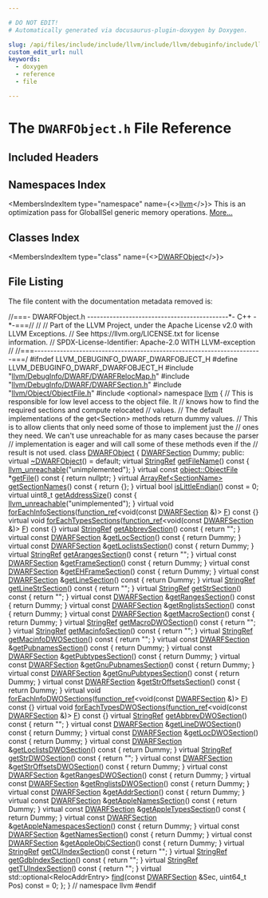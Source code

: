 ```yaml
---

# DO NOT EDIT!
# Automatically generated via docusaurus-plugin-doxygen by Doxygen.

slug: /api/files/include/include/llvm/include/llvm/debuginfo/include/llvm/debuginfo/dwarf/dwarfobject-h
custom_edit_url: null
keywords:
  - doxygen
  - reference
  - file

---
```





# The `DWARFObject.h` File Reference

<DoxygenPage pluginConfig={pluginConfig}>



## Included Headers

<IncludesList>
<IncludesListItem
  filePath="llvm/DebugInfo/DWARF/DWARFRelocMap.h"
  permalink="/docs/api/files/include/include/llvm/include/llvm/debuginfo/include/llvm/debuginfo/dwarf/dwarfrelocmap-h"
  isLocal="true" />
<IncludesListItem
  filePath="llvm/DebugInfo/DWARF/DWARFSection.h"
  permalink="/docs/api/files/include/include/llvm/include/llvm/debuginfo/include/llvm/debuginfo/dwarf/dwarfsection-h"
  isLocal="true" />
<IncludesListItem
  filePath="llvm/Object/ObjectFile.h"
  permalink="/docs/api/files/include/include/llvm/include/llvm/object/objectfile-h"
  isLocal="true" />
<IncludesListItem
  filePath="optional"
  permalink=""
  isLocal="false" />
</IncludesList>

## Namespaces Index

<MembersIndex>

<MembersIndexItem
  type="namespace"
  name={<><a href="/docs/api/namespaces/llvm">llvm</a></>}>
This is an optimization pass for GlobalISel generic memory operations. <a href="/docs/api/namespaces/llvm/#details">More...</a>
</MembersIndexItem>

</MembersIndex>

## Classes Index

<MembersIndex>

<MembersIndexItem
  type="class"
  name={<><a href="/docs/api/classes/llvm/dwarfobject">DWARFObject</a></>}>
</MembersIndexItem>

</MembersIndex>


## File Listing

The file content with the documentation metadata removed is:

<ProgramListing>

<Link id="l00001" /><CodeLine lineNumber="1"><span class="doxyHighlightComment">//===- DWARFObject.h --------------------------------------------&#42;- C++ -&#42;-===//</span></CodeLine>
<Link id="l00002" /><CodeLine lineNumber="2"><span class="doxyHighlightComment">//</span></CodeLine>
<Link id="l00003" /><CodeLine lineNumber="3"><span class="doxyHighlightComment">// Part of the LLVM Project, under the Apache License v2.0 with LLVM Exceptions.</span></CodeLine>
<Link id="l00004" /><CodeLine lineNumber="4"><span class="doxyHighlightComment">// See https://llvm.org/LICENSE.txt for license information.</span></CodeLine>
<Link id="l00005" /><CodeLine lineNumber="5"><span class="doxyHighlightComment">// SPDX-License-Identifier: Apache-2.0 WITH LLVM-exception</span></CodeLine>
<Link id="l00006" /><CodeLine lineNumber="6"><span class="doxyHighlightComment">//</span></CodeLine>
<Link id="l00007" /><CodeLine lineNumber="7"><span class="doxyHighlightComment">//===-----------------------------------------------------------------------===/</span></CodeLine>
<Link id="l00008" /><CodeLine lineNumber="8"></CodeLine>
<Link id="l00009" /><CodeLine lineNumber="9"><span class="doxyHighlightPreprocessor">#ifndef LLVM&#95;DEBUGINFO&#95;DWARF&#95;DWARFOBJECT&#95;H</span></CodeLine>
<Link id="l00010" /><CodeLine lineNumber="10"><span class="doxyHighlightPreprocessor">#define LLVM&#95;DEBUGINFO&#95;DWARF&#95;DWARFOBJECT&#95;H</span></CodeLine>
<Link id="l00011" /><CodeLine lineNumber="11"></CodeLine>
<Link id="l00012" /><CodeLine lineNumber="12"><span class="doxyHighlightPreprocessor">#include &quot;<a href="/docs/api/files/include/include/llvm/include/llvm/debuginfo/include/llvm/debuginfo/dwarf/dwarfrelocmap-h">llvm/DebugInfo/DWARF/DWARFRelocMap.h</a>&quot;</span></CodeLine>
<Link id="l00013" /><CodeLine lineNumber="13"><span class="doxyHighlightPreprocessor">#include &quot;<a href="/docs/api/files/include/include/llvm/include/llvm/debuginfo/include/llvm/debuginfo/dwarf/dwarfsection-h">llvm/DebugInfo/DWARF/DWARFSection.h</a>&quot;</span></CodeLine>
<Link id="l00014" /><CodeLine lineNumber="14"><span class="doxyHighlightPreprocessor">#include &quot;<a href="/docs/api/files/include/include/llvm/include/llvm/object/objectfile-h">llvm/Object/ObjectFile.h</a>&quot;</span></CodeLine>
<Link id="l00015" /><CodeLine lineNumber="15"><span class="doxyHighlightPreprocessor">#include &lt;optional&gt;</span></CodeLine>
<Link id="l00016" /><CodeLine lineNumber="16"></CodeLine>
<Link id="l00017" /><CodeLine lineNumber="17"><span class="doxyHighlightKeyword">namespace </span><span class="doxyHighlight"><a href="/docs/api/namespaces/llvm">llvm</a> &#123;</span></CodeLine>
<Link id="l00018" /><CodeLine lineNumber="18"><span class="doxyHighlightComment">// This is responsible for low level access to the object file. It</span></CodeLine>
<Link id="l00019" /><CodeLine lineNumber="19"><span class="doxyHighlightComment">// knows how to find the required sections and compute relocated</span></CodeLine>
<Link id="l00020" /><CodeLine lineNumber="20"><span class="doxyHighlightComment">// values.</span></CodeLine>
<Link id="l00021" /><CodeLine lineNumber="21"><span class="doxyHighlightComment">// The default implementations of the get&lt;Section&gt; methods return dummy values.</span></CodeLine>
<Link id="l00022" /><CodeLine lineNumber="22"><span class="doxyHighlightComment">// This is to allow clients that only need some of those to implement just the</span></CodeLine>
<Link id="l00023" /><CodeLine lineNumber="23"><span class="doxyHighlightComment">// ones they need. We can&#39;t use unreachable for as many cases because the parser</span></CodeLine>
<Link id="l00024" /><CodeLine lineNumber="24"><span class="doxyHighlightComment">// implementation is eager and will call some of these methods even if the</span></CodeLine>
<Link id="l00025" /><CodeLine lineNumber="25"><span class="doxyHighlightComment">// result is not used.</span></CodeLine>
<Link id="l00026" /><CodeLine lineNumber="26" lineLink="/docs/api/classes/llvm/dwarfobject"><span class="doxyHighlightKeyword">class </span><span class="doxyHighlight"><a href="/docs/api/classes/llvm/dwarfobject">DWARFObject</a> &#123;</span></CodeLine>
<Link id="l00027" /><CodeLine lineNumber="27"><span class="doxyHighlight">  <a href="/docs/api/structs/llvm/dwarfsection">DWARFSection</a> Dummy;</span></CodeLine>
<Link id="l00028" /><CodeLine lineNumber="28"></CodeLine>
<Link id="l00029" /><CodeLine lineNumber="29"><span class="doxyHighlightKeyword">public</span><span class="doxyHighlight">:</span></CodeLine>
<Link id="l00030" /><CodeLine lineNumber="30" lineLink="/docs/api/classes/llvm/dwarfobject/#a22d96dbc0576686cb4fbc22f1822fbb9"><span class="doxyHighlight">  </span><span class="doxyHighlightKeyword">virtual</span><span class="doxyHighlight"> <a href="/docs/api/classes/llvm/dwarfobject/#a22d96dbc0576686cb4fbc22f1822fbb9">~DWARFObject</a>() = </span><span class="doxyHighlightKeywordFlow">default</span><span class="doxyHighlight">;</span></CodeLine>
<Link id="l00031" /><CodeLine lineNumber="31" lineLink="/docs/api/classes/llvm/dwarfobject/#a15d7005fd6f90e6e9415f68094b43542"><span class="doxyHighlight">  </span><span class="doxyHighlightKeyword">virtual</span><span class="doxyHighlight"> <a href="/docs/api/classes/llvm/stringref">StringRef</a> <a href="/docs/api/classes/llvm/dwarfobject/#a15d7005fd6f90e6e9415f68094b43542">getFileName</a>()</span><span class="doxyHighlightKeyword"> const </span><span class="doxyHighlight">&#123; <a href="/docs/api/files/include/include/llvm/include/llvm/support/errorhandling-h/#ace243f5c25697a1107cce46626b3dc94">llvm&#95;unreachable</a>(</span><span class="doxyHighlightStringLiteral">&quot;unimplemented&quot;</span><span class="doxyHighlight">); &#125;</span></CodeLine>
<Link id="l00032" /><CodeLine lineNumber="32" lineLink="/docs/api/classes/llvm/dwarfobject/#afa4d2332712570f07479fccee61f767e"><span class="doxyHighlight">  </span><span class="doxyHighlightKeyword">virtual</span><span class="doxyHighlight"> </span><span class="doxyHighlightKeyword">const</span><span class="doxyHighlight"> <a href="/docs/api/classes/llvm/object/objectfile">object::ObjectFile</a> &#42;<a href="/docs/api/classes/llvm/dwarfobject/#afa4d2332712570f07479fccee61f767e">getFile</a>()</span><span class="doxyHighlightKeyword"> const </span><span class="doxyHighlight">&#123; </span><span class="doxyHighlightKeywordFlow">return</span><span class="doxyHighlight"> </span><span class="doxyHighlightKeyword">nullptr</span><span class="doxyHighlight">; &#125;</span></CodeLine>
<Link id="l00033" /><CodeLine lineNumber="33" lineLink="/docs/api/classes/llvm/dwarfobject/#a5fe2df7a6816980d149d6d31309936aa"><span class="doxyHighlight">  </span><span class="doxyHighlightKeyword">virtual</span><span class="doxyHighlight"> <a href="/docs/api/classes/llvm/arrayref">ArrayRef&lt;SectionName&gt;</a> <a href="/docs/api/classes/llvm/dwarfobject/#a5fe2df7a6816980d149d6d31309936aa">getSectionNames</a>()</span><span class="doxyHighlightKeyword"> const </span><span class="doxyHighlight">&#123; </span><span class="doxyHighlightKeywordFlow">return</span><span class="doxyHighlight"> &#123;&#125;; &#125;</span></CodeLine>
<Link id="l00034" /><CodeLine lineNumber="34" lineLink="/docs/api/classes/llvm/dwarfobject/#a0883bc300220df6b45d9c6c6feb362d7"><span class="doxyHighlight">  </span><span class="doxyHighlightKeyword">virtual</span><span class="doxyHighlight"> </span><span class="doxyHighlightKeywordType">bool</span><span class="doxyHighlight"> <a href="/docs/api/classes/llvm/dwarfobject/#a0883bc300220df6b45d9c6c6feb362d7">isLittleEndian</a>() </span><span class="doxyHighlightKeyword">const</span><span class="doxyHighlight"> = 0;</span></CodeLine>
<Link id="l00035" /><CodeLine lineNumber="35" lineLink="/docs/api/classes/llvm/dwarfobject/#affecf20a5e4d1351ace92b2b76f8c8b7"><span class="doxyHighlight">  </span><span class="doxyHighlightKeyword">virtual</span><span class="doxyHighlight"> uint8&#95;t <a href="/docs/api/classes/llvm/dwarfobject/#affecf20a5e4d1351ace92b2b76f8c8b7">getAddressSize</a>()</span><span class="doxyHighlightKeyword"> const </span><span class="doxyHighlight">&#123; <a href="/docs/api/files/include/include/llvm/include/llvm/support/errorhandling-h/#ace243f5c25697a1107cce46626b3dc94">llvm&#95;unreachable</a>(</span><span class="doxyHighlightStringLiteral">&quot;unimplemented&quot;</span><span class="doxyHighlight">); &#125;</span></CodeLine>
<Link id="l00036" /><CodeLine lineNumber="36"><span class="doxyHighlight">  </span><span class="doxyHighlightKeyword">virtual</span><span class="doxyHighlight"> </span><span class="doxyHighlightKeywordType">void</span></CodeLine>
<Link id="l00037" /><CodeLine lineNumber="37" lineLink="/docs/api/classes/llvm/dwarfobject/#a77a07541d39f2bbd17b86af2fad3d94d"><span class="doxyHighlight">  <a href="/docs/api/classes/llvm/dwarfobject/#a77a07541d39f2bbd17b86af2fad3d94d">forEachInfoSections</a>(<a href="/docs/api/classes/llvm/function-ref">function&#95;ref</a>&lt;</span><span class="doxyHighlightKeywordType">void</span><span class="doxyHighlight">(</span><span class="doxyHighlightKeyword">const</span><span class="doxyHighlight"> <a href="/docs/api/structs/llvm/dwarfsection">DWARFSection</a> &amp;)&gt; <a href="/docs/api/files/lib/lib/support/md5-cpp/#a96d73bbd7af15cb1fc38c3f4a3bd82e9">F</a>)</span><span class="doxyHighlightKeyword"> const </span><span class="doxyHighlight">&#123;&#125;</span></CodeLine>
<Link id="l00038" /><CodeLine lineNumber="38"><span class="doxyHighlight">  </span><span class="doxyHighlightKeyword">virtual</span><span class="doxyHighlight"> </span><span class="doxyHighlightKeywordType">void</span></CodeLine>
<Link id="l00039" /><CodeLine lineNumber="39" lineLink="/docs/api/classes/llvm/dwarfobject/#aaffaa54a17cd523b80d37dd617e052bb"><span class="doxyHighlight">  <a href="/docs/api/classes/llvm/dwarfobject/#aaffaa54a17cd523b80d37dd617e052bb">forEachTypesSections</a>(<a href="/docs/api/classes/llvm/function-ref">function&#95;ref</a>&lt;</span><span class="doxyHighlightKeywordType">void</span><span class="doxyHighlight">(</span><span class="doxyHighlightKeyword">const</span><span class="doxyHighlight"> <a href="/docs/api/structs/llvm/dwarfsection">DWARFSection</a> &amp;)&gt; <a href="/docs/api/files/lib/lib/support/md5-cpp/#a96d73bbd7af15cb1fc38c3f4a3bd82e9">F</a>)</span><span class="doxyHighlightKeyword"> const </span><span class="doxyHighlight">&#123;&#125;</span></CodeLine>
<Link id="l00040" /><CodeLine lineNumber="40" lineLink="/docs/api/classes/llvm/dwarfobject/#a350e8d98dea492e2ca37c2c5a2ec056c"><span class="doxyHighlight">  </span><span class="doxyHighlightKeyword">virtual</span><span class="doxyHighlight"> <a href="/docs/api/classes/llvm/stringref">StringRef</a> <a href="/docs/api/classes/llvm/dwarfobject/#a350e8d98dea492e2ca37c2c5a2ec056c">getAbbrevSection</a>()</span><span class="doxyHighlightKeyword"> const </span><span class="doxyHighlight">&#123; </span><span class="doxyHighlightKeywordFlow">return</span><span class="doxyHighlight"> </span><span class="doxyHighlightStringLiteral">&quot;&quot;</span><span class="doxyHighlight">; &#125;</span></CodeLine>
<Link id="l00041" /><CodeLine lineNumber="41" lineLink="/docs/api/classes/llvm/dwarfobject/#ace84237f5d179253e3d0a958738f3dd9"><span class="doxyHighlight">  </span><span class="doxyHighlightKeyword">virtual</span><span class="doxyHighlight"> </span><span class="doxyHighlightKeyword">const</span><span class="doxyHighlight"> <a href="/docs/api/structs/llvm/dwarfsection">DWARFSection</a> &amp;<a href="/docs/api/classes/llvm/dwarfobject/#ace84237f5d179253e3d0a958738f3dd9">getLocSection</a>()</span><span class="doxyHighlightKeyword"> const </span><span class="doxyHighlight">&#123; </span><span class="doxyHighlightKeywordFlow">return</span><span class="doxyHighlight"> Dummy; &#125;</span></CodeLine>
<Link id="l00042" /><CodeLine lineNumber="42" lineLink="/docs/api/classes/llvm/dwarfobject/#a270da82232b7779496db3b1b6166e348"><span class="doxyHighlight">  </span><span class="doxyHighlightKeyword">virtual</span><span class="doxyHighlight"> </span><span class="doxyHighlightKeyword">const</span><span class="doxyHighlight"> <a href="/docs/api/structs/llvm/dwarfsection">DWARFSection</a> &amp;<a href="/docs/api/classes/llvm/dwarfobject/#a270da82232b7779496db3b1b6166e348">getLoclistsSection</a>()</span><span class="doxyHighlightKeyword"> const </span><span class="doxyHighlight">&#123; </span><span class="doxyHighlightKeywordFlow">return</span><span class="doxyHighlight"> Dummy; &#125;</span></CodeLine>
<Link id="l00043" /><CodeLine lineNumber="43" lineLink="/docs/api/classes/llvm/dwarfobject/#afee257479a32521e9a8c72609226214f"><span class="doxyHighlight">  </span><span class="doxyHighlightKeyword">virtual</span><span class="doxyHighlight"> <a href="/docs/api/classes/llvm/stringref">StringRef</a> <a href="/docs/api/classes/llvm/dwarfobject/#afee257479a32521e9a8c72609226214f">getArangesSection</a>()</span><span class="doxyHighlightKeyword"> const </span><span class="doxyHighlight">&#123; </span><span class="doxyHighlightKeywordFlow">return</span><span class="doxyHighlight"> </span><span class="doxyHighlightStringLiteral">&quot;&quot;</span><span class="doxyHighlight">; &#125;</span></CodeLine>
<Link id="l00044" /><CodeLine lineNumber="44" lineLink="/docs/api/classes/llvm/dwarfobject/#a28c711b52cb292791c9da24c5144dc79"><span class="doxyHighlight">  </span><span class="doxyHighlightKeyword">virtual</span><span class="doxyHighlight"> </span><span class="doxyHighlightKeyword">const</span><span class="doxyHighlight"> <a href="/docs/api/structs/llvm/dwarfsection">DWARFSection</a> &amp;<a href="/docs/api/classes/llvm/dwarfobject/#a28c711b52cb292791c9da24c5144dc79">getFrameSection</a>()</span><span class="doxyHighlightKeyword"> const </span><span class="doxyHighlight">&#123; </span><span class="doxyHighlightKeywordFlow">return</span><span class="doxyHighlight"> Dummy; &#125;</span></CodeLine>
<Link id="l00045" /><CodeLine lineNumber="45" lineLink="/docs/api/classes/llvm/dwarfobject/#a9a2b8ce873c8b5fac831e1eaba78913f"><span class="doxyHighlight">  </span><span class="doxyHighlightKeyword">virtual</span><span class="doxyHighlight"> </span><span class="doxyHighlightKeyword">const</span><span class="doxyHighlight"> <a href="/docs/api/structs/llvm/dwarfsection">DWARFSection</a> &amp;<a href="/docs/api/classes/llvm/dwarfobject/#a9a2b8ce873c8b5fac831e1eaba78913f">getEHFrameSection</a>()</span><span class="doxyHighlightKeyword"> const </span><span class="doxyHighlight">&#123; </span><span class="doxyHighlightKeywordFlow">return</span><span class="doxyHighlight"> Dummy; &#125;</span></CodeLine>
<Link id="l00046" /><CodeLine lineNumber="46" lineLink="/docs/api/classes/llvm/dwarfobject/#ad63fd4f7df17fac8d641417b976828a2"><span class="doxyHighlight">  </span><span class="doxyHighlightKeyword">virtual</span><span class="doxyHighlight"> </span><span class="doxyHighlightKeyword">const</span><span class="doxyHighlight"> <a href="/docs/api/structs/llvm/dwarfsection">DWARFSection</a> &amp;<a href="/docs/api/classes/llvm/dwarfobject/#ad63fd4f7df17fac8d641417b976828a2">getLineSection</a>()</span><span class="doxyHighlightKeyword"> const </span><span class="doxyHighlight">&#123; </span><span class="doxyHighlightKeywordFlow">return</span><span class="doxyHighlight"> Dummy; &#125;</span></CodeLine>
<Link id="l00047" /><CodeLine lineNumber="47" lineLink="/docs/api/classes/llvm/dwarfobject/#a1f37129d384513f170beffe050929ede"><span class="doxyHighlight">  </span><span class="doxyHighlightKeyword">virtual</span><span class="doxyHighlight"> <a href="/docs/api/classes/llvm/stringref">StringRef</a> <a href="/docs/api/classes/llvm/dwarfobject/#a1f37129d384513f170beffe050929ede">getLineStrSection</a>()</span><span class="doxyHighlightKeyword"> const </span><span class="doxyHighlight">&#123; </span><span class="doxyHighlightKeywordFlow">return</span><span class="doxyHighlight"> </span><span class="doxyHighlightStringLiteral">&quot;&quot;</span><span class="doxyHighlight">; &#125;</span></CodeLine>
<Link id="l00048" /><CodeLine lineNumber="48" lineLink="/docs/api/classes/llvm/dwarfobject/#afa1fd4842364f0c95e87d1968a4885fb"><span class="doxyHighlight">  </span><span class="doxyHighlightKeyword">virtual</span><span class="doxyHighlight"> <a href="/docs/api/classes/llvm/stringref">StringRef</a> <a href="/docs/api/classes/llvm/dwarfobject/#afa1fd4842364f0c95e87d1968a4885fb">getStrSection</a>()</span><span class="doxyHighlightKeyword"> const </span><span class="doxyHighlight">&#123; </span><span class="doxyHighlightKeywordFlow">return</span><span class="doxyHighlight"> </span><span class="doxyHighlightStringLiteral">&quot;&quot;</span><span class="doxyHighlight">; &#125;</span></CodeLine>
<Link id="l00049" /><CodeLine lineNumber="49" lineLink="/docs/api/classes/llvm/dwarfobject/#a8ae276472a25fb73bf2311ec05d9ab77"><span class="doxyHighlight">  </span><span class="doxyHighlightKeyword">virtual</span><span class="doxyHighlight"> </span><span class="doxyHighlightKeyword">const</span><span class="doxyHighlight"> <a href="/docs/api/structs/llvm/dwarfsection">DWARFSection</a> &amp;<a href="/docs/api/classes/llvm/dwarfobject/#a8ae276472a25fb73bf2311ec05d9ab77">getRangesSection</a>()</span><span class="doxyHighlightKeyword"> const </span><span class="doxyHighlight">&#123; </span><span class="doxyHighlightKeywordFlow">return</span><span class="doxyHighlight"> Dummy; &#125;</span></CodeLine>
<Link id="l00050" /><CodeLine lineNumber="50" lineLink="/docs/api/classes/llvm/dwarfobject/#ae4e797f7f94c8068ec8110b96d682aaf"><span class="doxyHighlight">  </span><span class="doxyHighlightKeyword">virtual</span><span class="doxyHighlight"> </span><span class="doxyHighlightKeyword">const</span><span class="doxyHighlight"> <a href="/docs/api/structs/llvm/dwarfsection">DWARFSection</a> &amp;<a href="/docs/api/classes/llvm/dwarfobject/#ae4e797f7f94c8068ec8110b96d682aaf">getRnglistsSection</a>()</span><span class="doxyHighlightKeyword"> const </span><span class="doxyHighlight">&#123; </span><span class="doxyHighlightKeywordFlow">return</span><span class="doxyHighlight"> Dummy; &#125;</span></CodeLine>
<Link id="l00051" /><CodeLine lineNumber="51" lineLink="/docs/api/classes/llvm/dwarfobject/#aeb953e8ed5db663fc9332b0707d300b7"><span class="doxyHighlight">  </span><span class="doxyHighlightKeyword">virtual</span><span class="doxyHighlight"> </span><span class="doxyHighlightKeyword">const</span><span class="doxyHighlight"> <a href="/docs/api/structs/llvm/dwarfsection">DWARFSection</a> &amp;<a href="/docs/api/classes/llvm/dwarfobject/#aeb953e8ed5db663fc9332b0707d300b7">getMacroSection</a>()</span><span class="doxyHighlightKeyword"> const </span><span class="doxyHighlight">&#123; </span><span class="doxyHighlightKeywordFlow">return</span><span class="doxyHighlight"> Dummy; &#125;</span></CodeLine>
<Link id="l00052" /><CodeLine lineNumber="52" lineLink="/docs/api/classes/llvm/dwarfobject/#a4b2886e6359d77cea8e589ee8288faab"><span class="doxyHighlight">  </span><span class="doxyHighlightKeyword">virtual</span><span class="doxyHighlight"> <a href="/docs/api/classes/llvm/stringref">StringRef</a> <a href="/docs/api/classes/llvm/dwarfobject/#a4b2886e6359d77cea8e589ee8288faab">getMacroDWOSection</a>()</span><span class="doxyHighlightKeyword"> const </span><span class="doxyHighlight">&#123; </span><span class="doxyHighlightKeywordFlow">return</span><span class="doxyHighlight"> </span><span class="doxyHighlightStringLiteral">&quot;&quot;</span><span class="doxyHighlight">; &#125;</span></CodeLine>
<Link id="l00053" /><CodeLine lineNumber="53" lineLink="/docs/api/classes/llvm/dwarfobject/#ab6071cc5f811e8efa06c31939272cc62"><span class="doxyHighlight">  </span><span class="doxyHighlightKeyword">virtual</span><span class="doxyHighlight"> <a href="/docs/api/classes/llvm/stringref">StringRef</a> <a href="/docs/api/classes/llvm/dwarfobject/#ab6071cc5f811e8efa06c31939272cc62">getMacinfoSection</a>()</span><span class="doxyHighlightKeyword"> const </span><span class="doxyHighlight">&#123; </span><span class="doxyHighlightKeywordFlow">return</span><span class="doxyHighlight"> </span><span class="doxyHighlightStringLiteral">&quot;&quot;</span><span class="doxyHighlight">; &#125;</span></CodeLine>
<Link id="l00054" /><CodeLine lineNumber="54" lineLink="/docs/api/classes/llvm/dwarfobject/#a7dea38050f9d0be98bf1fb711cfd7ede"><span class="doxyHighlight">  </span><span class="doxyHighlightKeyword">virtual</span><span class="doxyHighlight"> <a href="/docs/api/classes/llvm/stringref">StringRef</a> <a href="/docs/api/classes/llvm/dwarfobject/#a7dea38050f9d0be98bf1fb711cfd7ede">getMacinfoDWOSection</a>()</span><span class="doxyHighlightKeyword"> const </span><span class="doxyHighlight">&#123; </span><span class="doxyHighlightKeywordFlow">return</span><span class="doxyHighlight"> </span><span class="doxyHighlightStringLiteral">&quot;&quot;</span><span class="doxyHighlight">; &#125;</span></CodeLine>
<Link id="l00055" /><CodeLine lineNumber="55" lineLink="/docs/api/classes/llvm/dwarfobject/#abb6d0833626bc28f3dcc769738fa10e2"><span class="doxyHighlight">  </span><span class="doxyHighlightKeyword">virtual</span><span class="doxyHighlight"> </span><span class="doxyHighlightKeyword">const</span><span class="doxyHighlight"> <a href="/docs/api/structs/llvm/dwarfsection">DWARFSection</a> &amp;<a href="/docs/api/classes/llvm/dwarfobject/#abb6d0833626bc28f3dcc769738fa10e2">getPubnamesSection</a>()</span><span class="doxyHighlightKeyword"> const </span><span class="doxyHighlight">&#123; </span><span class="doxyHighlightKeywordFlow">return</span><span class="doxyHighlight"> Dummy; &#125;</span></CodeLine>
<Link id="l00056" /><CodeLine lineNumber="56" lineLink="/docs/api/classes/llvm/dwarfobject/#ada69df50ade15593e33a295325bd7369"><span class="doxyHighlight">  </span><span class="doxyHighlightKeyword">virtual</span><span class="doxyHighlight"> </span><span class="doxyHighlightKeyword">const</span><span class="doxyHighlight"> <a href="/docs/api/structs/llvm/dwarfsection">DWARFSection</a> &amp;<a href="/docs/api/classes/llvm/dwarfobject/#ada69df50ade15593e33a295325bd7369">getPubtypesSection</a>()</span><span class="doxyHighlightKeyword"> const </span><span class="doxyHighlight">&#123; </span><span class="doxyHighlightKeywordFlow">return</span><span class="doxyHighlight"> Dummy; &#125;</span></CodeLine>
<Link id="l00057" /><CodeLine lineNumber="57" lineLink="/docs/api/classes/llvm/dwarfobject/#a7896e079b7702805d5bc5f80f0537cdf"><span class="doxyHighlight">  </span><span class="doxyHighlightKeyword">virtual</span><span class="doxyHighlight"> </span><span class="doxyHighlightKeyword">const</span><span class="doxyHighlight"> <a href="/docs/api/structs/llvm/dwarfsection">DWARFSection</a> &amp;<a href="/docs/api/classes/llvm/dwarfobject/#a7896e079b7702805d5bc5f80f0537cdf">getGnuPubnamesSection</a>()</span><span class="doxyHighlightKeyword"> const </span><span class="doxyHighlight">&#123; </span><span class="doxyHighlightKeywordFlow">return</span><span class="doxyHighlight"> Dummy; &#125;</span></CodeLine>
<Link id="l00058" /><CodeLine lineNumber="58" lineLink="/docs/api/classes/llvm/dwarfobject/#adf0db0e93253a6ea506182c94d1d7210"><span class="doxyHighlight">  </span><span class="doxyHighlightKeyword">virtual</span><span class="doxyHighlight"> </span><span class="doxyHighlightKeyword">const</span><span class="doxyHighlight"> <a href="/docs/api/structs/llvm/dwarfsection">DWARFSection</a> &amp;<a href="/docs/api/classes/llvm/dwarfobject/#adf0db0e93253a6ea506182c94d1d7210">getGnuPubtypesSection</a>()</span><span class="doxyHighlightKeyword"> const </span><span class="doxyHighlight">&#123; </span><span class="doxyHighlightKeywordFlow">return</span><span class="doxyHighlight"> Dummy; &#125;</span></CodeLine>
<Link id="l00059" /><CodeLine lineNumber="59" lineLink="/docs/api/classes/llvm/dwarfobject/#acb5051331242a21ba3a3518195e6da38"><span class="doxyHighlight">  </span><span class="doxyHighlightKeyword">virtual</span><span class="doxyHighlight"> </span><span class="doxyHighlightKeyword">const</span><span class="doxyHighlight"> <a href="/docs/api/structs/llvm/dwarfsection">DWARFSection</a> &amp;<a href="/docs/api/classes/llvm/dwarfobject/#acb5051331242a21ba3a3518195e6da38">getStrOffsetsSection</a>()</span><span class="doxyHighlightKeyword"> const </span><span class="doxyHighlight">&#123; </span><span class="doxyHighlightKeywordFlow">return</span><span class="doxyHighlight"> Dummy; &#125;</span></CodeLine>
<Link id="l00060" /><CodeLine lineNumber="60"><span class="doxyHighlight">  </span><span class="doxyHighlightKeyword">virtual</span><span class="doxyHighlight"> </span><span class="doxyHighlightKeywordType">void</span></CodeLine>
<Link id="l00061" /><CodeLine lineNumber="61" lineLink="/docs/api/classes/llvm/dwarfobject/#a733315e35580ca7f322216d7b2a405ee"><span class="doxyHighlight">  <a href="/docs/api/classes/llvm/dwarfobject/#a733315e35580ca7f322216d7b2a405ee">forEachInfoDWOSections</a>(<a href="/docs/api/classes/llvm/function-ref">function&#95;ref</a>&lt;</span><span class="doxyHighlightKeywordType">void</span><span class="doxyHighlight">(</span><span class="doxyHighlightKeyword">const</span><span class="doxyHighlight"> <a href="/docs/api/structs/llvm/dwarfsection">DWARFSection</a> &amp;)&gt; <a href="/docs/api/files/lib/lib/support/md5-cpp/#a96d73bbd7af15cb1fc38c3f4a3bd82e9">F</a>)</span><span class="doxyHighlightKeyword"> const </span><span class="doxyHighlight">&#123;&#125;</span></CodeLine>
<Link id="l00062" /><CodeLine lineNumber="62"><span class="doxyHighlight">  </span><span class="doxyHighlightKeyword">virtual</span><span class="doxyHighlight"> </span><span class="doxyHighlightKeywordType">void</span></CodeLine>
<Link id="l00063" /><CodeLine lineNumber="63" lineLink="/docs/api/classes/llvm/dwarfobject/#ae2f8b8150a7271c4c2af079c62bc28fa"><span class="doxyHighlight">  <a href="/docs/api/classes/llvm/dwarfobject/#ae2f8b8150a7271c4c2af079c62bc28fa">forEachTypesDWOSections</a>(<a href="/docs/api/classes/llvm/function-ref">function&#95;ref</a>&lt;</span><span class="doxyHighlightKeywordType">void</span><span class="doxyHighlight">(</span><span class="doxyHighlightKeyword">const</span><span class="doxyHighlight"> <a href="/docs/api/structs/llvm/dwarfsection">DWARFSection</a> &amp;)&gt; <a href="/docs/api/files/lib/lib/support/md5-cpp/#a96d73bbd7af15cb1fc38c3f4a3bd82e9">F</a>)</span><span class="doxyHighlightKeyword"> const </span><span class="doxyHighlight">&#123;&#125;</span></CodeLine>
<Link id="l00064" /><CodeLine lineNumber="64" lineLink="/docs/api/classes/llvm/dwarfobject/#a25f76b12c29c25b6be56a6053fa97205"><span class="doxyHighlight">  </span><span class="doxyHighlightKeyword">virtual</span><span class="doxyHighlight"> <a href="/docs/api/classes/llvm/stringref">StringRef</a> <a href="/docs/api/classes/llvm/dwarfobject/#a25f76b12c29c25b6be56a6053fa97205">getAbbrevDWOSection</a>()</span><span class="doxyHighlightKeyword"> const </span><span class="doxyHighlight">&#123; </span><span class="doxyHighlightKeywordFlow">return</span><span class="doxyHighlight"> </span><span class="doxyHighlightStringLiteral">&quot;&quot;</span><span class="doxyHighlight">; &#125;</span></CodeLine>
<Link id="l00065" /><CodeLine lineNumber="65" lineLink="/docs/api/classes/llvm/dwarfobject/#a3ada87f645f59ca87290420b8902e83e"><span class="doxyHighlight">  </span><span class="doxyHighlightKeyword">virtual</span><span class="doxyHighlight"> </span><span class="doxyHighlightKeyword">const</span><span class="doxyHighlight"> <a href="/docs/api/structs/llvm/dwarfsection">DWARFSection</a> &amp;<a href="/docs/api/classes/llvm/dwarfobject/#a3ada87f645f59ca87290420b8902e83e">getLineDWOSection</a>()</span><span class="doxyHighlightKeyword"> const </span><span class="doxyHighlight">&#123; </span><span class="doxyHighlightKeywordFlow">return</span><span class="doxyHighlight"> Dummy; &#125;</span></CodeLine>
<Link id="l00066" /><CodeLine lineNumber="66" lineLink="/docs/api/classes/llvm/dwarfobject/#a862dc8758d9e2a6296919b3e43e42a0b"><span class="doxyHighlight">  </span><span class="doxyHighlightKeyword">virtual</span><span class="doxyHighlight"> </span><span class="doxyHighlightKeyword">const</span><span class="doxyHighlight"> <a href="/docs/api/structs/llvm/dwarfsection">DWARFSection</a> &amp;<a href="/docs/api/classes/llvm/dwarfobject/#a862dc8758d9e2a6296919b3e43e42a0b">getLocDWOSection</a>()</span><span class="doxyHighlightKeyword"> const </span><span class="doxyHighlight">&#123; </span><span class="doxyHighlightKeywordFlow">return</span><span class="doxyHighlight"> Dummy; &#125;</span></CodeLine>
<Link id="l00067" /><CodeLine lineNumber="67" lineLink="/docs/api/classes/llvm/dwarfobject/#afe22081a9f42a1384d587075c8179d91"><span class="doxyHighlight">  </span><span class="doxyHighlightKeyword">virtual</span><span class="doxyHighlight"> </span><span class="doxyHighlightKeyword">const</span><span class="doxyHighlight"> <a href="/docs/api/structs/llvm/dwarfsection">DWARFSection</a> &amp;<a href="/docs/api/classes/llvm/dwarfobject/#afe22081a9f42a1384d587075c8179d91">getLoclistsDWOSection</a>()</span><span class="doxyHighlightKeyword"> const </span><span class="doxyHighlight">&#123; </span><span class="doxyHighlightKeywordFlow">return</span><span class="doxyHighlight"> Dummy; &#125;</span></CodeLine>
<Link id="l00068" /><CodeLine lineNumber="68" lineLink="/docs/api/classes/llvm/dwarfobject/#a1caf3ec9eba3a658c9c33869801d2edc"><span class="doxyHighlight">  </span><span class="doxyHighlightKeyword">virtual</span><span class="doxyHighlight"> <a href="/docs/api/classes/llvm/stringref">StringRef</a> <a href="/docs/api/classes/llvm/dwarfobject/#a1caf3ec9eba3a658c9c33869801d2edc">getStrDWOSection</a>()</span><span class="doxyHighlightKeyword"> const </span><span class="doxyHighlight">&#123; </span><span class="doxyHighlightKeywordFlow">return</span><span class="doxyHighlight"> </span><span class="doxyHighlightStringLiteral">&quot;&quot;</span><span class="doxyHighlight">; &#125;</span></CodeLine>
<Link id="l00069" /><CodeLine lineNumber="69" lineLink="/docs/api/classes/llvm/dwarfobject/#a4567f023a01ee1cc6f3479c6a9ec5953"><span class="doxyHighlight">  </span><span class="doxyHighlightKeyword">virtual</span><span class="doxyHighlight"> </span><span class="doxyHighlightKeyword">const</span><span class="doxyHighlight"> <a href="/docs/api/structs/llvm/dwarfsection">DWARFSection</a> &amp;<a href="/docs/api/classes/llvm/dwarfobject/#a4567f023a01ee1cc6f3479c6a9ec5953">getStrOffsetsDWOSection</a>()</span><span class="doxyHighlightKeyword"> const </span><span class="doxyHighlight">&#123;</span></CodeLine>
<Link id="l00070" /><CodeLine lineNumber="70"><span class="doxyHighlight">    </span><span class="doxyHighlightKeywordFlow">return</span><span class="doxyHighlight"> Dummy;</span></CodeLine>
<Link id="l00071" /><CodeLine lineNumber="71"><span class="doxyHighlight">  &#125;</span></CodeLine>
<Link id="l00072" /><CodeLine lineNumber="72" lineLink="/docs/api/classes/llvm/dwarfobject/#af71e6698ce152be824e62b4a5dd8e44f"><span class="doxyHighlight">  </span><span class="doxyHighlightKeyword">virtual</span><span class="doxyHighlight"> </span><span class="doxyHighlightKeyword">const</span><span class="doxyHighlight"> <a href="/docs/api/structs/llvm/dwarfsection">DWARFSection</a> &amp;<a href="/docs/api/classes/llvm/dwarfobject/#af71e6698ce152be824e62b4a5dd8e44f">getRangesDWOSection</a>()</span><span class="doxyHighlightKeyword"> const </span><span class="doxyHighlight">&#123; </span><span class="doxyHighlightKeywordFlow">return</span><span class="doxyHighlight"> Dummy; &#125;</span></CodeLine>
<Link id="l00073" /><CodeLine lineNumber="73" lineLink="/docs/api/classes/llvm/dwarfobject/#a9ece216c074ac9c9133a6c574ec82cd4"><span class="doxyHighlight">  </span><span class="doxyHighlightKeyword">virtual</span><span class="doxyHighlight"> </span><span class="doxyHighlightKeyword">const</span><span class="doxyHighlight"> <a href="/docs/api/structs/llvm/dwarfsection">DWARFSection</a> &amp;<a href="/docs/api/classes/llvm/dwarfobject/#a9ece216c074ac9c9133a6c574ec82cd4">getRnglistsDWOSection</a>()</span><span class="doxyHighlightKeyword"> const </span><span class="doxyHighlight">&#123; </span><span class="doxyHighlightKeywordFlow">return</span><span class="doxyHighlight"> Dummy; &#125;</span></CodeLine>
<Link id="l00074" /><CodeLine lineNumber="74" lineLink="/docs/api/classes/llvm/dwarfobject/#a9547470e42011152c64e12f35bd221dc"><span class="doxyHighlight">  </span><span class="doxyHighlightKeyword">virtual</span><span class="doxyHighlight"> </span><span class="doxyHighlightKeyword">const</span><span class="doxyHighlight"> <a href="/docs/api/structs/llvm/dwarfsection">DWARFSection</a> &amp;<a href="/docs/api/classes/llvm/dwarfobject/#a9547470e42011152c64e12f35bd221dc">getAddrSection</a>()</span><span class="doxyHighlightKeyword"> const </span><span class="doxyHighlight">&#123; </span><span class="doxyHighlightKeywordFlow">return</span><span class="doxyHighlight"> Dummy; &#125;</span></CodeLine>
<Link id="l00075" /><CodeLine lineNumber="75" lineLink="/docs/api/classes/llvm/dwarfobject/#a9635bb2d0bfe633129229d2208ec5073"><span class="doxyHighlight">  </span><span class="doxyHighlightKeyword">virtual</span><span class="doxyHighlight"> </span><span class="doxyHighlightKeyword">const</span><span class="doxyHighlight"> <a href="/docs/api/structs/llvm/dwarfsection">DWARFSection</a> &amp;<a href="/docs/api/classes/llvm/dwarfobject/#a9635bb2d0bfe633129229d2208ec5073">getAppleNamesSection</a>()</span><span class="doxyHighlightKeyword"> const </span><span class="doxyHighlight">&#123; </span><span class="doxyHighlightKeywordFlow">return</span><span class="doxyHighlight"> Dummy; &#125;</span></CodeLine>
<Link id="l00076" /><CodeLine lineNumber="76" lineLink="/docs/api/classes/llvm/dwarfobject/#a744f18e3f8a53ae99e2f408ac32fd949"><span class="doxyHighlight">  </span><span class="doxyHighlightKeyword">virtual</span><span class="doxyHighlight"> </span><span class="doxyHighlightKeyword">const</span><span class="doxyHighlight"> <a href="/docs/api/structs/llvm/dwarfsection">DWARFSection</a> &amp;<a href="/docs/api/classes/llvm/dwarfobject/#a744f18e3f8a53ae99e2f408ac32fd949">getAppleTypesSection</a>()</span><span class="doxyHighlightKeyword"> const </span><span class="doxyHighlight">&#123; </span><span class="doxyHighlightKeywordFlow">return</span><span class="doxyHighlight"> Dummy; &#125;</span></CodeLine>
<Link id="l00077" /><CodeLine lineNumber="77" lineLink="/docs/api/classes/llvm/dwarfobject/#a39089ba1b0cecc6a69b6cddfc7562c31"><span class="doxyHighlight">  </span><span class="doxyHighlightKeyword">virtual</span><span class="doxyHighlight"> </span><span class="doxyHighlightKeyword">const</span><span class="doxyHighlight"> <a href="/docs/api/structs/llvm/dwarfsection">DWARFSection</a> &amp;<a href="/docs/api/classes/llvm/dwarfobject/#a39089ba1b0cecc6a69b6cddfc7562c31">getAppleNamespacesSection</a>()</span><span class="doxyHighlightKeyword"> const </span><span class="doxyHighlight">&#123;</span></CodeLine>
<Link id="l00078" /><CodeLine lineNumber="78"><span class="doxyHighlight">    </span><span class="doxyHighlightKeywordFlow">return</span><span class="doxyHighlight"> Dummy;</span></CodeLine>
<Link id="l00079" /><CodeLine lineNumber="79"><span class="doxyHighlight">  &#125;</span></CodeLine>
<Link id="l00080" /><CodeLine lineNumber="80" lineLink="/docs/api/classes/llvm/dwarfobject/#a35091ec9b4d81d8aec952d5e2eb6b159"><span class="doxyHighlight">  </span><span class="doxyHighlightKeyword">virtual</span><span class="doxyHighlight"> </span><span class="doxyHighlightKeyword">const</span><span class="doxyHighlight"> <a href="/docs/api/structs/llvm/dwarfsection">DWARFSection</a> &amp;<a href="/docs/api/classes/llvm/dwarfobject/#a35091ec9b4d81d8aec952d5e2eb6b159">getNamesSection</a>()</span><span class="doxyHighlightKeyword"> const </span><span class="doxyHighlight">&#123; </span><span class="doxyHighlightKeywordFlow">return</span><span class="doxyHighlight"> Dummy; &#125;</span></CodeLine>
<Link id="l00081" /><CodeLine lineNumber="81" lineLink="/docs/api/classes/llvm/dwarfobject/#ad5ce3bbfd24c7709b4a295237ce0e4af"><span class="doxyHighlight">  </span><span class="doxyHighlightKeyword">virtual</span><span class="doxyHighlight"> </span><span class="doxyHighlightKeyword">const</span><span class="doxyHighlight"> <a href="/docs/api/structs/llvm/dwarfsection">DWARFSection</a> &amp;<a href="/docs/api/classes/llvm/dwarfobject/#ad5ce3bbfd24c7709b4a295237ce0e4af">getAppleObjCSection</a>()</span><span class="doxyHighlightKeyword"> const </span><span class="doxyHighlight">&#123; </span><span class="doxyHighlightKeywordFlow">return</span><span class="doxyHighlight"> Dummy; &#125;</span></CodeLine>
<Link id="l00082" /><CodeLine lineNumber="82" lineLink="/docs/api/classes/llvm/dwarfobject/#ae73c38fc14786737b4a92b97da87f529"><span class="doxyHighlight">  </span><span class="doxyHighlightKeyword">virtual</span><span class="doxyHighlight"> <a href="/docs/api/classes/llvm/stringref">StringRef</a> <a href="/docs/api/classes/llvm/dwarfobject/#ae73c38fc14786737b4a92b97da87f529">getCUIndexSection</a>()</span><span class="doxyHighlightKeyword"> const </span><span class="doxyHighlight">&#123; </span><span class="doxyHighlightKeywordFlow">return</span><span class="doxyHighlight"> </span><span class="doxyHighlightStringLiteral">&quot;&quot;</span><span class="doxyHighlight">; &#125;</span></CodeLine>
<Link id="l00083" /><CodeLine lineNumber="83" lineLink="/docs/api/classes/llvm/dwarfobject/#a16043e714d5d882083553cf42fc66dc3"><span class="doxyHighlight">  </span><span class="doxyHighlightKeyword">virtual</span><span class="doxyHighlight"> <a href="/docs/api/classes/llvm/stringref">StringRef</a> <a href="/docs/api/classes/llvm/dwarfobject/#a16043e714d5d882083553cf42fc66dc3">getGdbIndexSection</a>()</span><span class="doxyHighlightKeyword"> const </span><span class="doxyHighlight">&#123; </span><span class="doxyHighlightKeywordFlow">return</span><span class="doxyHighlight"> </span><span class="doxyHighlightStringLiteral">&quot;&quot;</span><span class="doxyHighlight">; &#125;</span></CodeLine>
<Link id="l00084" /><CodeLine lineNumber="84" lineLink="/docs/api/classes/llvm/dwarfobject/#a909a0c477718e8b2ee3fb2eb925491cb"><span class="doxyHighlight">  </span><span class="doxyHighlightKeyword">virtual</span><span class="doxyHighlight"> <a href="/docs/api/classes/llvm/stringref">StringRef</a> <a href="/docs/api/classes/llvm/dwarfobject/#a909a0c477718e8b2ee3fb2eb925491cb">getTUIndexSection</a>()</span><span class="doxyHighlightKeyword"> const </span><span class="doxyHighlight">&#123; </span><span class="doxyHighlightKeywordFlow">return</span><span class="doxyHighlight"> </span><span class="doxyHighlightStringLiteral">&quot;&quot;</span><span class="doxyHighlight">; &#125;</span></CodeLine>
<Link id="l00085" /><CodeLine lineNumber="85" lineLink="/docs/api/classes/llvm/dwarfobject/#aa5aa3fe76e1deb6bbe712f21a4e52494"><span class="doxyHighlight">  </span><span class="doxyHighlightKeyword">virtual</span><span class="doxyHighlight"> std::optional&lt;RelocAddrEntry&gt; <a href="/docs/api/classes/llvm/dwarfobject/#aa5aa3fe76e1deb6bbe712f21a4e52494">find</a>(</span><span class="doxyHighlightKeyword">const</span><span class="doxyHighlight"> <a href="/docs/api/structs/llvm/dwarfsection">DWARFSection</a> &amp;Sec,</span></CodeLine>
<Link id="l00086" /><CodeLine lineNumber="86"><span class="doxyHighlight">                                             uint64&#95;t Pos) </span><span class="doxyHighlightKeyword">const</span><span class="doxyHighlight"> = 0;</span></CodeLine>
<Link id="l00087" /><CodeLine lineNumber="87"><span class="doxyHighlight">&#125;;</span></CodeLine>
<Link id="l00088" /><CodeLine lineNumber="88"></CodeLine>
<Link id="l00089" /><CodeLine lineNumber="89"><span class="doxyHighlight">&#125; </span><span class="doxyHighlightComment">// namespace llvm</span></CodeLine>
<Link id="l00090" /><CodeLine lineNumber="90"><span class="doxyHighlightPreprocessor">#endif</span></CodeLine>

</ProgramListing>


</DoxygenPage>
